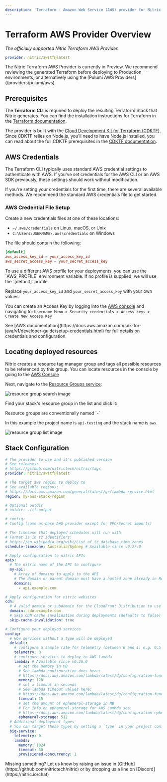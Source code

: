 ```yaml
---
description: 'Terraform - Amazon Web Service (AWS) provider for Nitric'
---
```


# Terraform AWS Provider Overview

_The officially supported Nitric Terraform AWS Provider._

```yaml
provider: nitric/awstf@latest
```

<Note>
  The Nitric Terraform AWS Provider is currently in Preview. We recommend
  reviewing the generated Terraform before deploying to Production environments,
  or alternatively using the [Pulumi AWS Providers](/providers/pulumi/aws).
</Note>

## Prerequisites

The **Terraform CLI** is required to deploy the resulting Terraform Stack that Nitric generates. You can find the installation instructions for Terraform in the [Terraform documentation](https://learn.hashicorp.com/tutorials/terraform/install-cli).

The provider is built with the [Cloud Development Kit for Terraform (CDKTF)](https://developer.hashicorp.com/terraform/cdktf). Since CDKTF relies on Node.js, you'll need to have Node.js installed, you can read about the full CDKTF prerequisites in the [CDKTF documentation](https://developer.hashicorp.com/terraform/tutorials/cdktf/cdktf-install#prerequisites).

## AWS Credentials

The Terraform CLI typically uses standard AWS credential settings to authenticate with AWS. If you've set credentials for the AWS CLI or an AWS SDK previously, these settings should work without modification.

If you're setting your credentials for the first time, there are several available methods. We recommend the standard AWS credentials file to get started.

### AWS Credential File Setup

Create a new credentials files at one of these locations:

- `~/.aws/credentials` on Linux, macOS, or Unix
- `C:\Users\USERNAME\.aws\credentials` on Windows

The file should contain the following:

```toml
[default]
aws_access_key_id = your_access_key_id
aws_secret_access_key = your_secret_access_key
```

<Note>
  To use a different AWS profile for your deployments, you can use the
  `AWS_PROFILE` environment variable. If no profile is supplied, we will use the
  `[default]` profile.
</Note>

Replace `your_access_key_id` and `your_secret_access_key` with your own values.

You can create an Access Key by logging into the [AWS console](https://aws.amazon.com/console/) and navigating to:
`Username Menu > Security credentials > Access keys > Create New Access Key`

<Note>
  See [AWS
  documentation](https://docs.aws.amazon.com/sdk-for-java/v1/developer-guide/setup-credentials.html)
  for full details on credentials and configuration.
</Note>

## Locating deployed resources

Nitric creates a resource tag manager group and tags all possible resources to be referenced by this group. You can locate resources in the console by going to the [AWS Console](https://console.aws.amazon.com/)

Next, navigate to the [Resource Groups service](https://console.aws.amazon.com/resource-groups/home):

![resource group search image](/docs/images/docs/aws-rg.png)

Find your stack's resource group in the list and click it:

<Note>
  Resource groups are conventionally named `<project-name>-<stack-name>`

In this example the project name is `api-testing` and the stack name is `aws`.

</Note>

![resource group list image](/docs/images/docs/aws-rg-screen.png)

## Stack Configuration

```yaml title:nitric.[stack ID].yaml
# The provider to use and it's published version
# See releases:
# https://github.com/nitrictech/nitric/tags
provider: nitric/awstf@latest

# The target aws region to deploy to
# See available regions:
# https://docs.aws.amazon.com/general/latest/gr/lambda-service.html
region: my-aws-stack-region

# Optional outdir
# outdir: ./tf-output

# config:
# Config (same as base AWS provider except for VPC/Secret imports)

# The timezone that deployed schedules will run with
# Format is in tz identifiers:
# https://en.wikipedia.org/wiki/List_of_tz_database_time_zones
schedule-timezone: Australia/Sydney # Available since v0.27.0

# Apply configuration to nitric APIs
apis:
  # The nitric name of the API to configure
  my-api:
    # Array of domains to apply to the API
    # The domain or parent domain must have a hosted zone already in Route53
    domains:
      - api.example.com

# Apply configuration for nitric websites
cdn:
  # A valid domain or subdomain for the CloudFront Distribution to use for the deployed websites endpoint
  domain: cdn.example.com
  # Skip CDN cache invalidation during deployments (defaults to false)
  skip-cache-invalidation: true

# Configure your deployed services
config:
  # How services without a type will be deployed
  default:
    # configure a sample rate for telemetry (between 0 and 1) e.g. 0.5 is 50%
    telemetry: 0
    # configure services to deploy to AWS lambda
    lambda: # Available since v0.26.0
      # set the memory in MB
      # See lambda configuration docs here:
      # https://docs.aws.amazon.com/lambda/latest/dg/configuration-function-common.html#configuration-memory-console
      memory: 128
      # set a timeout in seconds
      # See lambda timeout values here:
      # https://docs.aws.amazon.com/lambda/latest/dg/configuration-function-common.html#configuration-timeout-console
      timeout: 15
      # set the amount of ephemeral-storage in MB
      # For info on ephemeral-storage for AWS Lambda see:
      # https://docs.aws.amazon.com/lambda/latest/dg/configuration-ephemeral-storage.html
      ephemeral-storage: 512
  # Additional deployment types
  # You can target these types by setting a `type` in your project configuration
  big-service:
    telemetry: 0
    lambda:
      memory: 1024
      timeout: 60
      provisioned-concurrency: 1
```

<Note>
  Missing something? Let us know by raising an issue in
  [GitHub](https://github.com/nitrictech/nitric) or by dropping us a line on
  [Discord](https://nitric.io/chat)
</Note>
